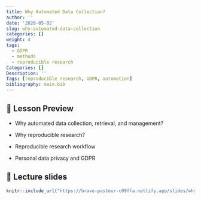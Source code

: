 ```yaml
---
title: Why Automated Data Collection?
author: ''
date: '2020-05-02'
slug: why-automated-data-collection
categories: []
weight: 4
tags:
  - GDPR
  - methods
  - reproducible research
Categories: []
Description: ''
Tags: [reproducible research, GDPR, automation]
bibliography: main.bib
---
```


## 📝 Lesson Preview

- Why automated data collection, retrieval, and management?

- Why reproducible research? 

- Reproducible research workflow

- Personal data privacy and GDPR

## 📣 Lecture slides

```r
knitr::include_url("https://brave-pasteur-c09ffa.netlify.app/slides/why-automated-data")
```
